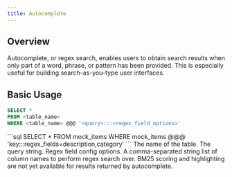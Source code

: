 ```yaml
---
title: Autocomplete
---
```


## Overview

Autocomplete, or regex search, enables users to obtain search results when only part of a word, phrase,
or pattern has been provided. This is especially useful for building search-as-you-type user interfaces.

## Basic Usage 

```sql
SELECT *
FROM <table_name>
WHERE <table_name> @@@ '<query>:::<regex_field_options>'
```

<Accordion title="Example Usage">
```sql
SELECT *
FROM mock_items
WHERE mock_items @@@ 'key:::regex_fields=description,category'
```
</Accordion>

<ParamField body="table_name" required>
  The name of the table.
</ParamField>
<ParamField body="query" required>
  The query string.
</ParamField>
<ParamField body="regex_field_options" required>
  Regex field config options.
    <Expandable title="Config Options">
    <ParamField body="regex_fields" required>
      A comma-separated string list of column names to perform regex search over.
    </ParamField>
    </Expandable>
</ParamField>

<Note>
BM25 scoring and highlighting are not yet available for results returned by autocomplete.
</Note>
